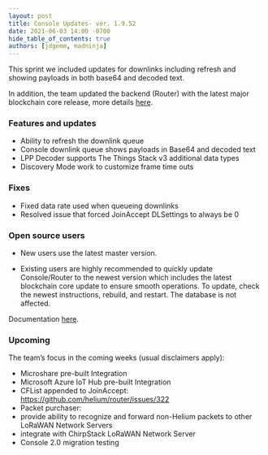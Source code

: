 ```yaml
---
layout: post
title: Console Updates- ver. 1.9.52
date: 2021-06-03 14:00 -0700
hide_table_of_contents: true
authors: [jdgemm, madninja]
---
```


This sprint we included updates for downlinks including refresh and showing payloads in both base64
and decoded text.

<!--truncate-->

In addition, the team updated the backend (Router) with the latest major blockchain core release,
more details
[here](https://engineering.helium.comhttps://docs.helium.com/blog/2021/05/28/major-blockchain-release-validator-support.html).

### Features and updates

- Ability to refresh the downlink queue
- Console downlink queue shows payloads in Base64 and decoded text
- LPP Decoder supports The Things Stack v3 additional data types
- Discovery Mode work to customize frame time outs

### Fixes

- Fixed data rate used when queueing downlinks
- Resolved issue that forced JoinAccept DLSettings to always be 0

### Open source users

- New users use the latest master version.

- Existing users are highly recommended to quickly update Console/Router to the newest version which
  includes the latest blockchain core update to ensure smooth operations. To update, check the
  newest instructions, rebuild, and restart. The database is not affected.

Documentation [here](https://docs.helium.com/use-the-network/run-console/#console-setup).

### Upcoming

The team’s focus in the coming weeks (usual disclaimers apply):

- Microshare pre-built Integration
- Microsoft Azure IoT Hub pre-built Integration
- CFList appended to JoinAccept: https://github.com/helium/router/issues/322
- Packet purchaser:
- provide ability to recognize and forward non-Helium packets to other LoRaWAN Network Servers
- integrate with ChirpStack LoRaWAN Network Server
- Console 2.0 migration testing
